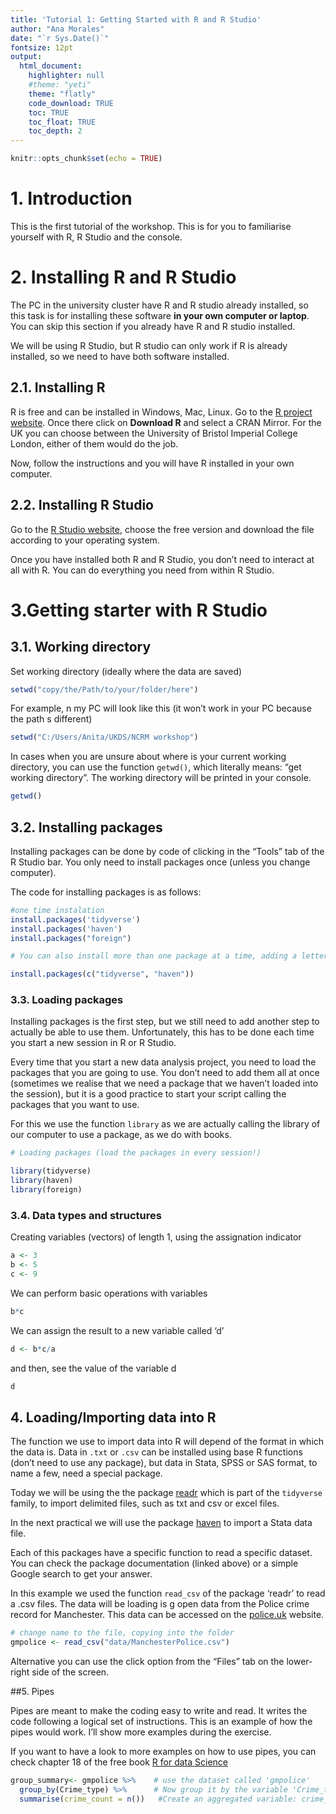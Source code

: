 ```yaml
---
title: 'Tutorial 1: Getting Started with R and R Studio'
author: "Ana Morales"
date: "`r Sys.Date()`"
fontsize: 12pt
output: 
  html_document:
    highlighter: null
    #theme: "yeti"
    theme: "flatly"
    code_download: TRUE
    toc: TRUE
    toc_float: TRUE
    toc_depth: 2
---
```


```r
knitr::opts_chunk$set(echo = TRUE)
```

# 1. Introduction

This is the first tutorial of the workshop. This is for you to familiarise yourself with R, R Studio and the console.

# 2. Installing R and R Studio

The PC in the university cluster have R and R studio already installed, so this task is for installing these software **in your own computer or laptop**. You can skip this section if you already have R and R studio installed.

We will be using R Studio, but R studio can only work if R is already installed, so we need to have both software installed. 

## 2.1. Installing R

R is free and can be installed in Windows, Mac, Linux. Go to the [R project website](https://www.r-project.org/). Once there click on **Download R** and select a CRAN Mirror. For the UK you can choose between the 	University of Bristol
Imperial College London, either of them would do the job.  


Now, follow the instructions and you will have R installed in your own computer.  

## 2.2.  Installing R Studio

Go to the [R Studio website](https://rstudio.com/products/rstudio/download/), choose the free version and download the file according to your operating system.

Once you have installed both R and R Studio, you don't need to interact at all with R. You can do everything you need from within R Studio.

# 3.Getting starter with R Studio  

## 3.1.  Working directory

Set working directory (ideally where the data are saved)
```r
setwd("copy/the/Path/to/your/folder/here")
```

For example, n my PC will look like this (it won't work in your PC because the path s different)

```r
setwd("C:/Users/Anita/UKDS/NCRM workshop")
```

In cases when you are unsure about where is your current working directory, you can use the function `getwd()`, which literally means: "get working directory". The working directory will be printed in your console.

```r
getwd()
```

## 3.2. Installing packages

Installing packages can be done by code of clicking in the "Tools" tab of the R Studio bar. You only need to install packages once (unless you change computer).

The code for installing packages is as follows:



```r
#one time instalation
install.packages('tidyverse')
install.packages('haven')
install.packages("foreign")

# You can also install more than one package at a time, adding a letter "c" for concatenate before the names of the packages

install.packages(c("tidyverse", "haven"))

```

### 3.3. Loading packages

Installing packages is the first step, but we still need to add another step to actually be able to use them. Unfortunately, this has to be done each time you start a new session in R or R Studio.

Every time that you start a new data analysis project, you need to load the packages that you are going to use. You don't need to add them all at once (sometimes we realise that we need a package that we haven't loaded into the session), but it is a good practice to start your script calling the packages that you want to use.

For this we use the function `library` as we are actually calling the library of our computer to use a package, as we do with books.

```r
# Loading packages (load the packages in every session!)

library(tidyverse)
library(haven)
library(foreign)
```

### 3.4.  Data types and structures

Creating variables (vectors) of length 1, using the assignation indicator
```r
a <- 3
b <- 5
c <- 9
```

We can perform basic operations with variables

```r
b*c
```

We can assign the result to a new variable called 'd'

```r
d <- b*c/a
```

and then, see the value of the variable d

```r
d
```


## 4. Loading/Importing data into R

The function we use to import data into R will depend of the format in which the data is. Data in `.txt` or `.csv` can be installed using base R functions (don't need to use any package), but data in Stata, SPSS or SAS format, to name a few, need a special package.

Today we will be using the the package [readr](https://cran.r-project.org/web/packages/readr/readr.pdf) which is part of the `tidyverse` family, to import delimited files, such as txt and csv or excel files. 

In the next practical we will use the package [haven](https://cran.r-project.org/web/packages/haven/haven.pdf) to import a Stata data file.

Each of this packages have a specific function to read a specific dataset. You can check the package documentation (linked above) or a simple Google search to get your answer.

In this example we used the function `read_csv` of the package 'readr' to read a  .csv files. The data will be loading is g open data from the Police crime record for Manchester. This data can be accessed on the [police.uk](https://data.police.uk/data/) website. 
```r
# change name to the file, copying into the folder
gmpolice <- read_csv("data/ManchesterPolice.csv")


```
Alternative you can use the click option from the "Files" tab on the lower-right side of the screen.


##5.  Pipes  


Pipes are meant to make the coding easy to write and read. It writes the code following a logical set of instructions. This is an example of how the pipes would work. I'll show more examples during the exercise.

If you want to have a look to more examples on how to use pipes, you can check chapter 18 of the free book [R for data Science](https://r4ds.had.co.nz/pipes.html)

```r

group_summary<- gmpolice %>%    # use the dataset called 'gmpolice'
  group_by(Crime_type) %>%      # Now group it by the variable 'Crime_type' of 
  summarise(crime_count = n())   #Create an aggregated variable: crime_count

```


